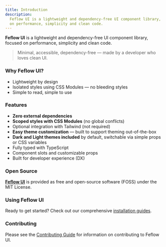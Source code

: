 ```yaml
---
title: Introduction
description:
  Feflow UI is a lightweight and dependency-free UI component library, focused
  on performance, simplicity and clean code.
---
```


**Feflow UI** is a lightweight and dependency-free UI component library, focused
on performance, simplicity and clean code.

> Minimal, accessible, dependency-free — made by a developer who loves clean UI.

### Why Feflow UI?

- Lightweight by design
- Isolated styles using CSS Modules — no bleeding styles
- Simple to read, simple to use

### Features

- **Zero external dependencies**
- **Scoped styles with CSS Modules** (no global conflicts)
- Optional integration with Tailwind (not required)
- **Easy theme customization** — built to support theming out-of-the-box
- **Dark and Light themes included** by default, switchable via simple props or
  CSS variables
- Fully typed with TypeScript
- Component slots and customizable props
- Built for developer experience (DX)

### Open Source

[**Feflow UI**](https://github.com/dxdns/feflow-ui) is provided as free and
open-source software (FOSS) under the MIT License.

### Using Feflow UI

Ready to get started? Check out our comprehensive
[installation guides](/docs/installation).

### Contributing

Please see the
[Contributing Guide](https://github.com/dxdns/feflow-ui/blob/main/CONTRIBUTING.md)
for information on contributing to Feflow UI.
